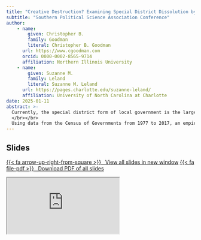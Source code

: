 ```yaml
---
title: "Creative Destruction? Examining Special District Dissolution by Service Area"
subtitle: "Southern Political Science Association Conference"
author: 
    - name: 
        given: Christopher B.
        family: Goodman
        literal: Christopher B. Goodman
      url: https://www.cgoodman.com
      orcid: 0000-0002-8565-9714
      affiliation: Northern Illinois University
    - name: 
        given: Suzanne M.
        family: Leland
        literal: Suzanne M. Leland
      url: https://pages.charlotte.edu/suzanne-leland/
      affiliation: University of North Carolina at Charlotte
date: 2025-01-11
abstract: >-
  Currently, the special district form of local government is the largest single form of local government in the United States at just over 38,000. Additionally, the growth of this form of local government has been much larger than any other form of government. However, this overall trend conceals an unusual underlying shift. While many special districts are created in any time period, many special districts are dissolved, consolidated, or merged. Little research has been conducted been conducted on this phenomenon. This research suggests economic changes as well as the state and local policy environment are important predictors of dissolution. However, special districts are typically highly specialized. Prior research has suggested that the functionally specialized nature of special districts makes analyzing dissimilar districts difficult. This research aims to address this issue by examining special district dissolution by the top four functional areas: Fire Districts, Housing & Community Development Districts, Natural Resource Districts, Water Districts.
  </br></br>
  Using data from the Census of Governments from 1977 to 2017, an empirical model of special district dissolution by functional area at the all-county and urban-county level is built. Consistent with the literature, covariates include economic and demographic characteristics, state laws governing general purpose local governments, and variables addressing the prevalence and recent success of boundary change entrepreneurs in the area. The findings suggest that the prevalence of boundary change entrepreneurs is largely unrelated to special district dissolution; however, prior success of entrepreneurs (as measured as entry rate of new districts in the functional area in the previous period) is largely indicative of an increased exit rate across all four functional areas. State laws and economic and demographic characteristics are sporadically influential and vary by functional area in their level of importance. Overall, this analysis provides important nuance to the nascent special district dissolution literature. 
---
```


## Slides

<p class="text-center"><a class="btn btn-info btn-lg" target="_blank" href="https://cbgoodman.github.io/spsa2025-presentation/goodman-leland-spsa-2025.html">{{< fa arrow-up-right-from-square >}} &ensp;View all slides in new window</a> <a class="btn btn-info btn-lg" target="_blank" href="https://github.com/cbgoodman/spsa2025-presentation/blob/main/goodman_leland_spsa_2025.pdf" role="button">{{< fa file-pdf >}} &ensp;Download PDF of all slides</a></p>


<div class="ratio ratio-16x9">
<iframe class="slide-deck" src="https://cbgoodman.github.io/spsa2025-presentation/goodman-leland-spsa-2025.html"></iframe>
</div>